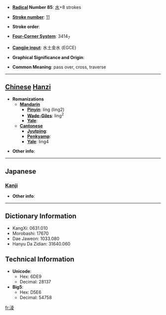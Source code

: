 * '''[[Wiktionary:Chinese radical index| Radical]] Number 85''': [[Wiktionary:Chinese radical index 水|水]]+8 strokes

* '''[[Wiktionary:Chinese total strokes index|Stroke number]]''': [[Wiktionary:Chinese total strokes index 11|11]]

* '''Stroke order''': 

* '''[[Wiktionary:Chinese four corner index|Four-Corner System]]''': 3414<sub>7</sub>

* '''[[Wiktionary:Chinese Cangjie index|Cangjie input]]''': 水土金水 (EGCE)

* '''Graphical Significance and Origin''': 

* '''Common Meaning''': pass over, cross, traverse

----

== [[Chinese]] [[Hanzi]] ==

* '''Romanizations'''
** '''[[Mandarin]]'''
*** '''[[Pinyin]]''': líng (ling2)
*** '''[[Wade-Giles]]''': ling<sup>2</sup>
*** '''[[Yale]]''': 
** '''[[Cantonese]]'''
*** '''[[Jyutping]]''':
*** '''[[Penkyamp]]''': 
*** '''[[Yale]]''': ling4

* '''Other info''': 

----

==Japanese==
===[[Kanji]]===
{{kanji|on readings=[[りょう]] (ryō)|kun readings=[[のる]] (noru)}}

* '''Other info''':  

----

== Dictionary Information ==

* KangXi: 0631.010
* Morobashi: 17670
* Dae Jaweon: 1033.080
* Hanyu Da Zidian: 31640.060

== Technical Information ==

* '''Unicode''':
** Hex: 6DE9
** Decimal: 28137
* '''Big5''':
** Hex: D5E6
** Decimal: 54758

[[fr:淩]]